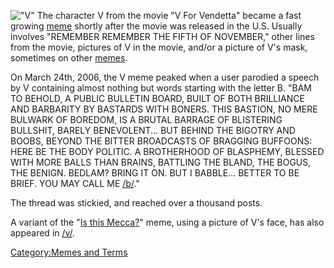 [[Image:VVV.jpg|thumb|right|"V"]]
The character V from the movie "V For Vendetta" became a fast growing [[meme]] shortly after the movie was released in the U.S.  Usually involves "REMEMBER REMEMBER THE FIFTH OF NOVEMBER," other lines from the movie, pictures of V in the movie, and/or a picture of V's mask, sometimes on other [[meme]]s.

On March 24th, 2006, the V meme peaked when a user parodied a speech by V containing almost nothing but words starting with the letter B. "BAM TO BEHOLD, A PUBLIC BULLETIN BOARD, BUILT OF BOTH BRILLIANCE AND BARBARITY BY BASTARDS WITH BONERS. THIS BASTION, NO MERE BULWARK OF BOREDOM, IS A BRUTAL BARRAGE OF BLISTERING BULLSHIT, BARELY BENEVOLENT... BUT BEHIND THE BIGOTRY AND BOOBS, BEYOND THE BITTER BROADCASTS OF BRAGGING BUFFOONS: HERE BE THE BODY POLITIC. A BROTHERHOOD OF BLASPHEMY, BLESSED WITH MORE BALLS THAN BRAINS, BATTLING THE BLAND, THE BOGUS, THE BENIGN. BEDLAM? BRING IT ON. BUT I BABBLE... BETTER TO BE BRIEF. YOU MAY CALL ME [[/b/]]."

The thread was stickied, and reached over a thousand posts.

A variant of the "[[/m/#Is this Mecca?|Is this Mecca?]]" meme, using a picture of V's face, has also appeared in [[/v/]].

[[Category:Memes and Terms]]